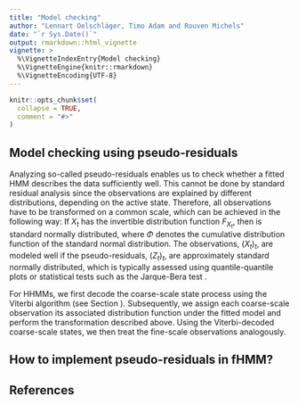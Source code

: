 ```yaml
---
title: "Model checking"
author: "Lennart Oelschläger, Timo Adam and Rouven Michels"
date: "`r Sys.Date()`"
output: rmarkdown::html_vignette
vignette: >
  %\VignetteIndexEntry{Model checking}
  %\VignetteEngine{knitr::rmarkdown}
  %\VignetteEncoding{UTF-8}
---
```


<!-- 
Assignee: Timo (theory part), Lennart (application part)
Purpose: definition and calculation of pseudo-residuals, application in fHMM
--> 

```r
knitr::opts_chunk$set(
  collapse = TRUE,
  comment = "#>"
)
```

## Model checking using pseudo-residuals

Analyzing so-called pseudo-residuals enables us to check whether a fitted HMM describes the data sufficiently well. This cannot be done by standard residual analysis since the observations are explained by different distributions, depending on the active state. Therefore, all observations have to be transformed on a common scale, which can be achieved in the following way: If $X_t$ has the invertible distribution function $F_{X_t}$, then
\begin{align*}
Z_t=\Phi^{-1}(F_{X_t} (X_t))
\end{align*}
is standard normally distributed, where $\Phi$ denotes the cumulative distribution function of the standard normal distribution. The observations, $(X_t)_t$, are modeled well if the pseudo-residuals, $(Z_t)_t$, are approximately standard normally distributed, which is typically assessed using quantile-quantile plots or statistical tests such as the Jarque-Bera test \citep{zuc16}. 

For HHMMs, we first decode the coarse-scale state process using the Viterbi algorithm (see Section \ref{sec2:3}). Subsequently, we assign each coarse-scale observation its associated distribution function under the fitted model and perform the transformation described above. Using the Viterbi-decoded coarse-scale states, we then treat the fine-scale observations analogously.

## How to implement pseudo-residuals in fHMM?

## References
